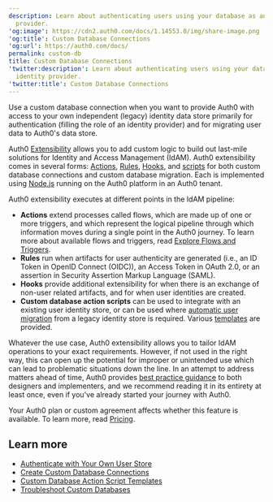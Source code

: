 ```yaml
---
description: Learn about authenticating users using your database as an identity
  provider.
'og:image': https://cdn2.auth0.com/docs/1.14553.0/img/share-image.png
'og:title': Custom Database Connections
'og:url': https://auth0.com/docs/
permalink: custom-db
title: Custom Database Connections
'twitter:description': Learn about authenticating users using your database as an
  identity provider.
'twitter:title': Custom Database Connections
---
```

Use a custom database connection when you want to provide Auth0 with access to your own independent (legacy) identity data store primarily for authentication (filling the role of an <Tooltip tip="Identity Provider (IdP): Service that stores and manages digital identities." cta="View Glossary" href="/glossary?term=identity+provider">identity provider</Tooltip>) and for migrating user data to Auth0's data store.

Auth0 [Extensibility](/customize/extensions) allows you to add custom logic to build out last-mile solutions for Identity and Access Management (IdAM). Auth0 extensibility comes in several forms: [Actions](/customize/actions), [Rules](/customize/rules), [Hooks](/customize/hooks), and [scripts](/authenticate/database-connections/custom-db/templates) for both custom database connections and custom database migration. Each is implemented using [Node.js](https://nodejs.org/en/) running on the Auth0 platform in an Auth0 tenant.

Auth0 extensibility executes at different points in the IdAM pipeline:

* **Actions** extend processes called flows, which are made up of one or more triggers, and which represent the logical pipeline through which information moves during a single point in the Auth0 journey. To learn more about available flows and triggers, read [Explore Flows and Triggers](/customize/actions/explore-triggers).
* **Rules** run when artifacts for user authenticity are generated (i.e., an <Tooltip tip="ID Token: Credential meant for the client itself, rather than for accessing a resource." cta="View Glossary" href="/glossary?term=ID+Token">ID Token</Tooltip> in <Tooltip tip="ID Token: Credential meant for the client itself, rather than for accessing a resource." cta="View Glossary" href="/glossary?term=OpenID">OpenID</Tooltip> Connect (OIDC)), an <Tooltip tip="Security Assertion Markup Language (SAML): Standardized protocol allowing two parties to exchange authentication information without a password." cta="View Glossary" href="/glossary?term=Access+Token">Access Token</Tooltip> in <Tooltip tip="Access Token: Authorization credential, in the form of an opaque string or JWT, used to access an API." cta="View Glossary" href="/glossary?term=OAuth+2.0">OAuth 2.0</Tooltip>, or an assertion in <Tooltip tip="OAuth 2.0: Authorization framework that defines authorization protocols and workflows." cta="View Glossary" href="/glossary?term=Security+Assertion+Markup+Language">Security Assertion Markup Language</Tooltip> (SAML).
* **Hooks** provide additional extensibility for when there is an exchange of non-user related artifacts, and for when user identities are created.
* **Custom database action scripts** can be used to integrate with an existing user identity store, or can be used where [automatic user migration](/manage-users/user-migration) from a legacy identity store is required. Various [templates](/authenticate/database-connections/custom-db/templates) are provided.

Whatever the use case, Auth0 extensibility allows you to tailor IdAM operations to your exact requirements. However, if not used in the right way, this can open up the potential for improper or unintended use which can lead to problematic situations down the line. In an attempt to address matters ahead of time, Auth0 provides [best practice guidance](/authenticate/database-connections/custom-db/custom-database-connections-scripts) to both designers and implementers, and we recommend reading it in its entirety at least once, even if you've already started your journey with Auth0.

<Card title="Availability varies by Auth0 plan">

Your Auth0 plan or custom agreement affects whether this feature is available. To learn more, read [Pricing](https://auth0.com/pricing).

</Card>

## Learn more

* [Authenticate with Your Own User Store](/authenticate/database-connections/custom-db/overview-custom-db-connections)
* [Create Custom Database Connections](/authenticate/database-connections/custom-db/create-db-connection)
* [Custom Database Action Script Templates](/authenticate/database-connections/custom-db/templates)
* [Troubleshoot Custom Databases](/authenticate/database-connections/custom-db/error-handling)